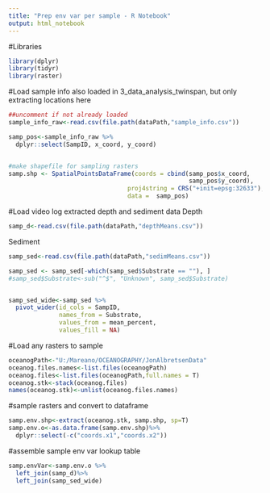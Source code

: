 ```yaml
---
title: "Prep env var per sample - R Notebook"
output: html_notebook
---
```


#Libraries

```r
library(dplyr)
library(tidyr)
library(raster)
```
#Load sample info
also loaded in 3_data_analysis_twinspan, but only extracting locations here
```r
##uncomment if not already loaded
sample_info_raw<-read.csv(file.path(dataPath,"sample_info.csv"))

samp_pos<-sample_info_raw %>%
  dplyr::select(SampID, x_coord, y_coord)


#make shapefile for sampling rasters
samp.shp <- SpatialPointsDataFrame(coords = cbind(samp_pos$x_coord,
                                                  samp_pos$y_coord),
                                 proj4string = CRS("+init=epsg:32633"),
                                 data =  samp_pos)

```

#Load video log extracted depth and sediment data
Depth
```r
samp_d<-read.csv(file.path(dataPath,"depthMeans.csv"))
``` 
 
Sediment 
```r
samp_sed<-read.csv(file.path(dataPath,"sedimMeans.csv"))

samp_sed <- samp_sed[-which(samp_sed$Substrate == ""), ]
#samp_sed$Substrate<-sub("^$", "Unknown", samp_sed$Substrate)


samp_sed_wide<-samp_sed %>%
  pivot_wider(id_cols = SampID,
              names_from = Substrate,
              values_from = mean_percent,
              values_fill = NA)
```



#Load any rasters to sample

```r
oceanogPath<-"U:/Mareano/OCEANOGRAPHY/JonAlbretsenData"
oceanog.files.names<-list.files(oceanogPath)
oceanog.files<-list.files(oceanogPath,full.names = T)
oceanog.stk<-stack(oceanog.files)
names(oceanog.stk)<-unlist(oceanog.files.names)
```


#sample rasters and convert to dataframe
```r
samp.env.shp<-extract(oceanog.stk, samp.shp, sp=T)
samp.env.o<-as.data.frame(samp.env.shp)%>%
  dplyr::select(-c("coords.x1","coords.x2"))
```

#assemble sample env var lookup table

```r
samp.envVar<-samp.env.o %>%
  left_join(samp_d)%>%
  left_join(samp_sed_wide)
```



